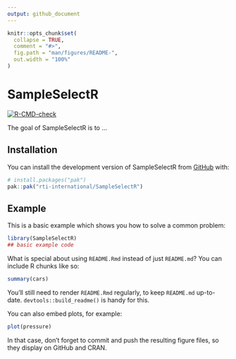 ```yaml
---
output: github_document
---
```


<!-- README.md is generated from README.Rmd. Please edit that file -->

```r
knitr::opts_chunk$set(
  collapse = TRUE,
  comment = "#>",
  fig.path = "man/figures/README-",
  out.width = "100%"
)
```

# SampleSelectR

<!-- badges: start -->
[![R-CMD-check](https://github.com/rti-international/SampleSelectR/actions/workflows/R-CMD-check.yaml/badge.svg)](https://github.com/rti-international/SampleSelectR/actions/workflows/R-CMD-check.yaml)
<!-- badges: end -->

The goal of SampleSelectR is to ...

## Installation

You can install the development version of SampleSelectR from [GitHub](https://github.com/) with:

``` r
# install.packages("pak")
pak::pak("rti-international/SampleSelectR")
```

## Example

This is a basic example which shows you how to solve a common problem:

```r
library(SampleSelectR)
## basic example code
```

What is special about using `README.Rmd` instead of just `README.md`? You can include R chunks like so:

```r
summary(cars)
```

You'll still need to render `README.Rmd` regularly, to keep `README.md` up-to-date. `devtools::build_readme()` is handy for this.

You can also embed plots, for example:

```r
plot(pressure)
```

In that case, don't forget to commit and push the resulting figure files, so they display on GitHub and CRAN.
